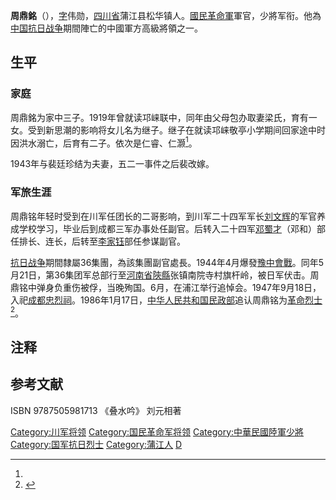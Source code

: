 '''周鼎銘'''（{{bd|1901年||1944年|5月21日|}}），[[表字|字]]伟勋，[[四川省|四川省]]蒲江县松华镇人。[[國民革命軍|國民革命軍]]軍官，少將军衔。他為[[中国抗日战争|中国抗日战争]]期間陣亡的中國軍方高級將領之一。

==生平==

===家庭===

周鼎銘为家中三子。1919年曾就读邛崃联中，同年由父母包办取妻梁氏，育有一女。受到新思潮的影响将女儿名为继子。继子在就读邛崃敬亭小学期间回家途中时因洪水溺亡，后育有二子。依次是仁睿、仁灏<ref name=a1/>。

1943年与裴廷珍结为夫妻，五二一事件之后裴改嫁。

===军旅生涯===

周鼎铭年轻时受到在川军任团长的二哥影响，到川军二十四军军长[[刘文辉|刘文辉]]的军官养成学校学习，毕业后到成都三军办事处任副官。后转入二十四军[[邓蜀才|邓蜀才]]（邓和）部任排长、连长，后转至[[李家钰|李家钰]]部任参谋副官。

[[中国抗日战争|抗日战争]]期間隸屬36集團，為該集團副官處長。1944年4月爆發[[豫中會戰|豫中會戰]]。同年5月21日，第36集团军总部行至[[河南省_(中華民國)|河南省]][[陝縣|陝縣]]张镇南院寺村旗杆岭，被日军伏击。周鼎铭中弹身负重伤被俘，当晚殉国。6月，在浦江举行追悼会。1947年9月18日，入祀[[成都忠烈祠|成都忠烈祠]]。1986年1月17日，[[中华人民共和国民政部|中华人民共和国民政部]]追认周鼎铭为[[革命烈士|革命烈士]]<ref name="a1">{{Cite web |url=http://www.pujiang.gov.cn/pjxzf/c120712/2018-01/10/content_3ee0288407aa437e8639f937d94271f2.shtml|title=抗战殉国蒲江五将军 |accessdate=2021-06-02 |author= |date=2018-01-10 |work= |publisher=浦江县人民政府网站，来源：文广局 |language=Zh-hans }}</ref>。

== 注释 ==

{{Reflist|25em}}

==参考文献==
ISBN 9787505981713 《叠水吟》 刘元相著

{{DEFAULTSORT:Z}}
[[Category:川军将领|Category:川军将领]]
[[Category:国民革命军将领|Category:国民革命军将领]]
[[Category:中華民國陸軍少將|Category:中華民國陸軍少將]]
[[Category:国军抗日烈士|Category:国军抗日烈士]]
[[Category:蒲江人|Category:蒲江人]]
[[Category:周姓|D]]